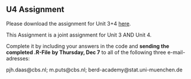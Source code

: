 ## U4 Assignment {.unnumbered}

Please download the assignment for Unit 3+4 [here](https://github.com/BERD-NFDI/microsimulation-machine-learning-os/tree/main/Assignments/U3-4_Machine%20Learning).

This Assignment is a joint assignment for Unit 3 AND Unit 4.

Complete it by including your answers in the code and **sending the completed .R-File** **by Thursday, Dec 7** to all of the following three e-mail-adresses:

pjh.daas\@cbs.nl; m.puts\@cbs.nl; berd-academy\@stat.uni-muenchen.de
